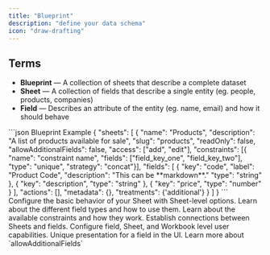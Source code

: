 ```yaml
---
title: "Blueprint"
description: "define your data schema"
icon: "draw-drafting"
---
```


## Terms

- **Blueprint** — A collection of sheets that describe a complete dataset
- **Sheet** — A collection of fields that describe a single entity (eg. people, products, companies)
- **Field** — Describes an attribute of the entity (eg. name, email) and how it should behave

<RequestExample>
```json Blueprint Example
{
  "sheets": [
    {
      "name": "Products",
      "description": "A list of products available for sale",
      "slug": "products",
      "readOnly": false,
      "allowAdditionalFields": false,
      "access": ["add", "edit"],
      "constraints": [{ "name": "constraint name", "fields": ["field_key_one", "field_key_two"], "type": "unique", "strategy": "concat"}],
      "fields": [
        {
          "key": "code",
          "label": "Product Code",
          "description": "This can be **markdown**."
          "type": "string"
        },
        {
          "key": "description",
          "type": "string"
        },
        {
          "key": "price",
          "type": "number"
        }
      ],
      "actions": [],
      "metadata": {},
      "treatments": {'additional'}
    }
  ]
}
```
</RequestExample>

<CardGroup cols={2}>
  <Card
    title="Sheet Options"
    icon="file-spreadsheet"
    href="/blueprint/sheet-options"
  >
    Configure the basic behavior of your Sheet with Sheet-level options.
  </Card>
  <Card title="Field Types" icon="input-text" href="/blueprint/field-types">
    Learn about the different field types and how to use them.
  </Card>
  <Card
    title="Field Constraints"
    icon="ruler-combined"
    href="/blueprint/constraints"
  >
    Learn about the available constraints and how they work.
  </Card>
  <Card
    title="Field Relationships"
    icon="diagram-nested"
    href="/blueprint/relationships"
  >
    Establish connections between Sheets and fields.
  </Card>
  <Card title="Access Control" icon="shield-halved" href="/blueprint/access">
    Configure field, Sheet, and Workbook level user capabilities.
  </Card>
  <Card title="Treatments" icon="user-ninja" href="/blueprint/sheet-options">
    Unique presentation for a field in the UI. Learn more about
    `allowAdditionalFields`
  </Card>
</CardGroup>
